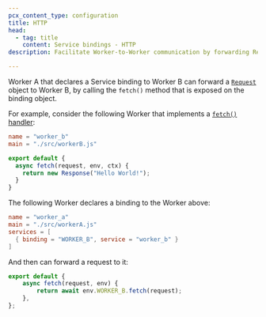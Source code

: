 ```yaml
---
pcx_content_type: configuration
title: HTTP
head:
  - tag: title
    content: Service bindings - HTTP
description: Facilitate Worker-to-Worker communication by forwarding Request objects.

---
```


Worker A that declares a Service binding to Worker B can forward a [`Request`](/workers/runtime-apis/request/) object to Worker B, by calling the `fetch()` method that is exposed on the binding object.

For example, consider the following Worker that implements a [`fetch()` handler](/workers/runtime-apis/handlers/fetch/):

```toml
name = "worker_b"
main = "./src/workerB.js"
```

```js
export default {
  async fetch(request, env, ctx) {
    return new Response("Hello World!");
  }
}
```

The following Worker declares a binding to the Worker above:

```toml
name = "worker_a"
main = "./src/workerA.js"
services = [
  { binding = "WORKER_B", service = "worker_b" }
]
```

And then can forward a request to it:

```js
export default {
	async fetch(request, env) {
		return await env.WORKER_B.fetch(request);
	},
};
```
